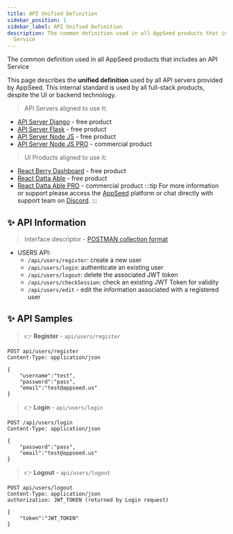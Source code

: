 ```yaml
---
title: API Unified Definition
sidebar_position: 1
sidebar_label: API Unified Definition
description: The common definition used in all AppSeed products that includes an API
  Service
---
```



<SubHeading color="#25c2a0">The common definition used in all AppSeed products that includes an API Service</SubHeading>

This page describes the **unified definition** used by all API servers provided by AppSeed. This internal standard is used by all full-stack products, despite the UI or backend technology.

> API Servers aligned to use it:

- [API Server Django](django.mdx) - free product
- [API Server Flask](flask.mdx) - free product
- [API Server Node JS](node-js.mdx) - free product
- [API Server Node JS PRO](https://github.com/app-generator/api-server-nodejs-pro) - commercial product

> UI Products aligned to use it:

- [React Berry Dashboard](https://appseed.us/product/berry-dashboard/api-server-nodejs/react/) - free product
- [React Datta Able](https://appseed.us/product/datta-able/api-server-nodejs/react/) - free product
- [React Datta Able PRO](https://appseed.us/product/datta-able-pro/full-stack/react/) - commercial product
  :::tip
  For more information or support please access the [AppSeed](https://appseed.us) platform or chat directly with support team on [Discord](https://appseed.us/support).
  :::

## ✨ API Information

> Interface descriptor - [POSTMAN collection format](https://github.com/app-generator/api-unified-definition/blob/main/api.postman_collection.json)

- USERS API:
  - `/api/users/register`: create a new user
  - `/api/users/login`: authenticate an existing user
  - `/api/users/logout`: delete the associated JWT token
  - `/api/users/checkSession`: check an existing JWT Token for validity
  - `/api/users/edit` - edit the information associated with a registered user

## ✨ API Samples

> 👉 **Register** - `api/users/register`

```
POST api/users/register
Content-Type: application/json

{
    "username":"test",
    "password":"pass",
    "email":"test@appseed.us"
}
```

> 👉 **Login** - `api/users/login`

```
POST /api/users/login
Content-Type: application/json

{
    "password":"pass",
    "email":"test@appseed.us"
}
```

> 👉 **Logout** - `api/users/logout`

```
POST api/users/logout
Content-Type: application/json
authorization: JWT_TOKEN (returned by Login request)

{
    "token":"JWT_TOKEN"
}
```
